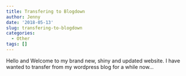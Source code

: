 ```yaml
---
title: Transfering to Blogdown
author: Jenny
date: '2018-05-13'
slug: transfering-to-blogdown
categories:
  - Other
tags: []
---
```


Hello and Welcome to my brand new, shiny and updated website. I have wanted to transfer from my wordpress blog for a while now...
